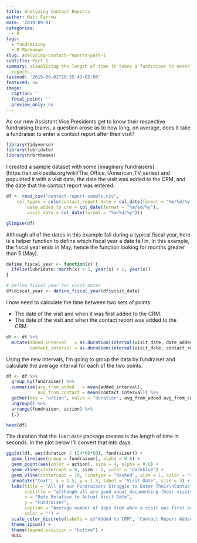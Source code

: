 ```yaml
---
title: Analyzing Contact Reports
author: Matt Farrow
date: '2019-09-01'
categories:
  - R
tags:
  - fundraising
  - R Markdown
slug: analyzing-contact-reports-part-1
subtitle: Part 1
summary: Visualizing the length of time it takes a fundraiser to enter his/her contact
  reports.
lastmod: '2019-09-01T20:35:43-05:00'
featured: no
image:
  caption: ''
  focal_point: ''
  preview_only: no
---
```


As our new Assistant Vice Presidents get to know their respective fundraising teams, a question arose as to how long, on average, does it take a fundraiser to enter a contact report after their visit?

```r
library(tidyverse)
library(lubridate)
library(hrbrthemes)
```

I created a sample dataset with some [imaginary fundraisers](https://en.wikipedia.org/wiki/The_Office_(American_TV_series) and populated it with a visit date, the date the visit was added to the CRM, and the date that the contact report was entered.

```r
df <- read_csv("contact-report-sample.csv", 
    col_types = cols(contact_report_date = col_date(format = "%m/%d/%y"), 
        date_added_to_crm = col_date(format = "%m/%d/%y"), 
        visit_date = col_date(format = "%m/%d/%y")))

glimpse(df)
```

Although all of the dates in this example fall during a typical fiscal year, here is a helper function to define which fiscal year a date fall in. In this example, the fiscal year ends in May, hence the function looking for months greater than 5 (May).

```r
define_fiscal_year <- function(x) {
  ifelse(lubridate::month(x) > 5, year(x) + 1, year(x))
}

# Define fiscal year for visit dates
df$discal_year <- define_fiscal_year(df$visit_date)
```

I now need to calculate the time between two sets of points:

- The date of the visit and when it was first added to the CRM.
- The date of the visit and when the contact report was added to the CRM.

```r
df <- df %>% 
  mutate(added_interval   = as.duration(interval(visit_date, date_added_to_crm)),
         contact_interval = as.duration(interval(visit_date, contact_report_date)))
```

Using the new intervals, I'm going to group the data by fundraiser and calculate the average interval for each of the two points.

```r
df <- df %>% 
  group_by(fundraiser) %>% 
  summarise(avg_from_added   = mean(added_interval),
            avg_from_contact = mean(contact_interval)) %>% 
  gather(key = "action", value = "duration", avg_from_added:avg_from_contact) %>% 
  ungroup() %>% 
  arrange(fundraiser, action) %>% 
  {.}

head(df)
```

The duration that the `lubridate` package creates is the length of time in seconds. In the plot below I'll convert that into days.

```r
ggplot(df, aes(duration / (24*60*60), fundraiser)) +
  geom_line(aes(group = fundraiser), alpha = 0.6) +
  geom_point(aes(color = action), size = 4, alpha = 0.6) +
  geom_vline(xintercept = 0, size - 1, color = "darkblue") +
  geom_vline(xintercept = 10, linetype = "dashed", size = 1, color = "red") +
  annotate("text", x = 1.5, y = 1.5, label = "Visit Date", size = 3) +
  labs(title = "All of our Fundraisers Struggle to Enter Their\nContact Reports Promptly",
       subtitle = "although all are good about documenting their visits ahead of time",
       x = "Date Relative to Actual Visit Date",
       y = "Fundraiser",
       caption = "Average number of days from when a visit was first added to the CRM\nand when it was most recently changed.",
       color = "") +
  scale_color_discrete(labels = c("Added to CRM", "Contact Report Added")) +
  theme_ipsum() +
  theme(legend.position = "bottom") +
  NULL
```

